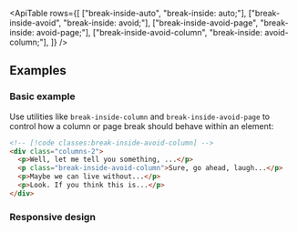 

<ApiTable
  rows={[
    ["break-inside-auto", "break-inside: auto;"],
    ["break-inside-avoid", "break-inside: avoid;"],
    ["break-inside-avoid-page", "break-inside: avoid-page;"],
    ["break-inside-avoid-column", "break-inside: avoid-column;"],
  ]}
/>

## Examples

### Basic example

Use utilities like `break-inside-column` and `break-inside-avoid-page` to control how a column or page break should behave within an element:

```html
<!-- [!code classes:break-inside-avoid-column] -->
<div class="columns-2">
  <p>Well, let me tell you something, ...</p>
  <p class="break-inside-avoid-column">Sure, go ahead, laugh...</p>
  <p>Maybe we can live without...</p>
  <p>Look. If you think this is...</p>
</div>
```

### Responsive design

<ResponsiveDesign property="break-inside" defaultClass="break-inside-avoid-column" featuredClass="break-inside-auto" />
